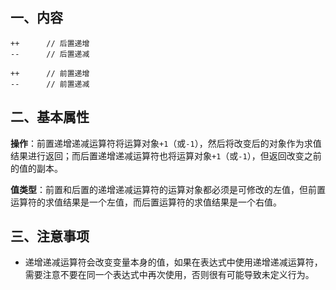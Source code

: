 ## 一、内容

```
++		// 后置递增
--		// 后置递减

++		// 前置递增
--		// 前置递减
```



## 二、基本属性

**操作**：前置递增递减运算符将运算对象`+1`（或`-1`），然后将改变后的对象作为求值结果进行返回；而后置递增递减运算符也将运算对象`+1`（或`-1`），但返回改变之前的值的副本。

**值类型**：前置和后置的递增递减运算符的运算对象都必须是可修改的左值，但前置运算符的求值结果是一个左值，而后置运算符的求值结果是一个右值。



## 三、注意事项

- 递增递减运算符会改变变量本身的值，如果在表达式中使用递增递减运算符，需要注意不要在同一个表达式中再次使用，否则很有可能导致未定义行为。